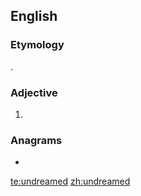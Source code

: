 ==English==

===Etymology===
{{prefix|un|dreamed|lang=en}}.

===Adjective===
{{head|en|adjective}}

# {{alternative form of|undreamt|lang=en}}

===Anagrams===
* {{l|en|maundered}}

[[te:undreamed]]
[[zh:undreamed]]